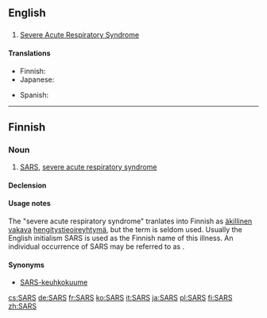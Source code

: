 {{also|sars}}
==English==

==={{acronym-old}}===
{{en-noun|-}}

# {{pathology}} [[severe acute respiratory syndrome|Severe Acute Respiratory Syndrome]]

====Translations====
{{trans-top|Severe Acute Respiratory Syndrome}}
* Finnish: {{t+|fi|SARS}}
* Japanese: {{t-|ja|サーズ|tr=sāzu}}
{{trans-mid}}
* Spanish: {{t-|es|SRAS|m}}
{{trans-bottom}}

----

==Finnish==

===Noun===
{{fi-noun}}

# [[SARS]], [[severe acute respiratory syndrome]]

====Declension====
{{fi-decl-risti|i=0|SARS|nopl=1}}

====Usage notes====
The "severe acute respiratory syndrome" tranlates into Finnish as [[äkillinen]] [[vakava]] [[hengitystie]][[oireyhtymä]], but the term is seldom used. Usually the English initialism SARS is used as the Finnish name of this illness. An individual occurrence of SARS may be referred to as {{term|tapaus|SARS-tapaus}}.

====Synonyms====
* [[keuhkokuume|SARS-keuhkokuume]]

[[cs:SARS]]
[[de:SARS]]
[[fr:SARS]]
[[ko:SARS]]
[[it:SARS]]
[[ja:SARS]]
[[pl:SARS]]
[[fi:SARS]]
[[zh:SARS]]